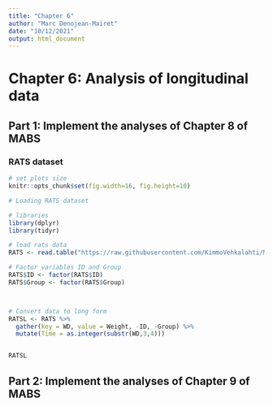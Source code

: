 ```yaml
---
title: "Chapter 6"
author: "Marc Denojean-Mairet"
date: "10/12/2021"
output: html_document
---
```


# Chapter 6: Analysis of longitudinal data

## Part 1: Implement the analyses of Chapter 8 of MABS

### RATS dataset
```r

# set plots size
knitr::opts_chunk$set(fig.width=16, fig.height=10)

# Loading RATS dataset

# libraries
library(dplyr)
library(tidyr)

# load rats data
RATS <- read.table("https://raw.githubusercontent.com/KimmoVehkalahti/MABS/master/Examples/data/rats.txt", sep = "\t", header = TRUE)

# Factor variables ID and Group
RATS$ID <- factor(RATS$ID)
RATS$Group <- factor(RATS$Group)



# Convert data to long form
RATSL <- RATS %>%
  gather(key = WD, value = Weight, -ID, -Group) %>%
  mutate(Time = as.integer(substr(WD,3,4))) 


RATSL

```

## Part 2: Implement the analyses of Chapter 9 of MABS

```r

```

